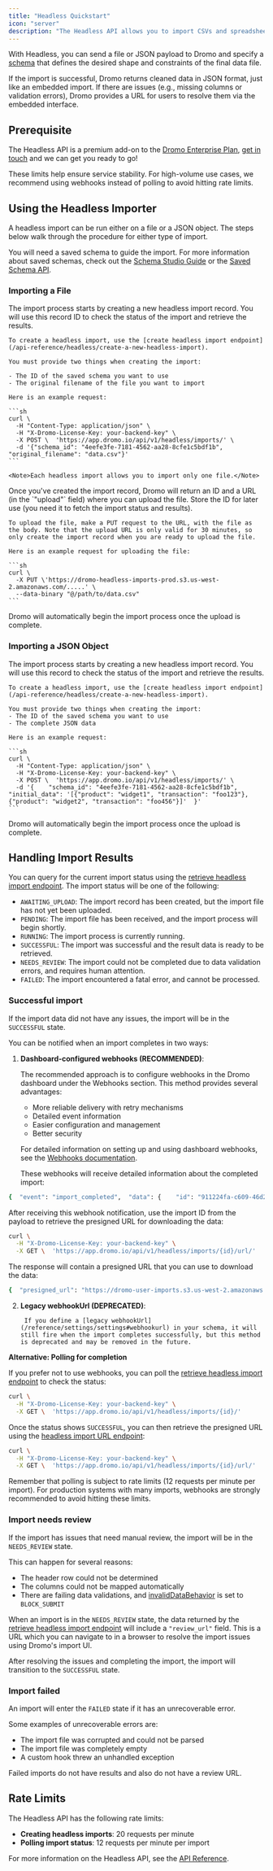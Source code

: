 ```yaml
---
title: "Headless Quickstart"
icon: "server"
description: "The Headless API allows you to import CSVs and spreadsheet files via an API"
---
```


With Headless, you can send a file or JSON payload to Dromo and specify a [schema](/#defining-a-schema) that defines the desired shape and constraints of the final data file.

If the import is successful, Dromo returns cleaned data in JSON format, just like an embedded import. If there are issues (e.g., missing columns or validation errors), Dromo provides a URL for users to resolve them via the embedded interface.

## Prerequisite[​](#prerequisite "Direct link to Activation")

The Headless API is a premium add-on to the [Dromo Enterprise Plan](https://dromo.io/pricing), [get in touch](mailto:support@dromo.io) and we can get you ready to go!

These limits help ensure service stability. For high-volume use cases, we recommend using webhooks instead of polling to avoid hitting rate limits.

## Using the Headless Importer[​](#using-the-headless-importer "Direct link to Using the Headless Importer")

A headless import can be run either on a file or a JSON object. The steps below walk through the procedure for either type of import.

You will need a saved schema to guide the import. For more information about saved schemas, check out the [Schema Studio Guide](/guides/schema-builder) or the [Saved Schema API](/guides/saved-schema-api).

### Importing a File

<Steps>
  <Step title="Create a New Headless Import">
    The import process starts by creating a new headless import record. You will use this record ID to check the status of the import and retrieve the results.

    To create a headless import, use the [create headless import endpoint](/api-reference/headless/create-a-new-headless-import).

    You must provide two things when creating the import:

    - The ID of the saved schema you want to use
    - The original filename of the file you want to import

    Here is an example request:

    ```sh
    curl \
      -H "Content-Type: application/json" \
      -H "X-Dromo-License-Key: your-backend-key" \
      -X POST \  'https://app.dromo.io/api/v1/headless/imports/' \
      -d '{"schema_id": "4eefe3fe-7181-4562-aa28-8cfe1c5bdf1b", "original_filename": "data.csv"}'
    ```

    <Note>Each headless import allows you to import only one file.</Note>
  </Step>
  <Step title="Upload the File">
    Once you've created the import record, Dromo will return an ID and a URL (in the `"upload"` field) where you can upload the file. Store the ID for later use (you need it to fetch the import status and results).

    To upload the file, make a PUT request to the URL, with the file as the body. Note that the upload URL is only valid for 30 minutes, so only create the import record when you are ready to upload the file.

    Here is an example request for uploading the file:

    ```sh
    curl \
      -X PUT \'https://dromo-headless-imports-prod.s3.us-west-2.amazonaws.com/.....' \
      --data-binary "@/path/to/data.csv"
    ```
  </Step>
  <Step title="Wait for the Import to Run">
    Dromo will automatically begin the import process once the upload is complete.
  </Step>
</Steps>

### Importing a JSON Object

<Steps>
  <Step title="Create a New Headless Import">
    The import process starts by creating a new headless import record. You will use this record to check the status of the import and retrieve the results.

    To create a headless import, use the [create headless import endpoint](/api-reference/headless/create-a-new-headless-import).

    You must provide two things when creating the import:
    - The ID of the saved schema you want to use
    - The complete JSON data

    Here is an example request:

    ```sh
    curl \
      -H "Content-Type: application/json" \
      -H "X-Dromo-License-Key: your-backend-key" \
      -X POST \  'https://app.dromo.io/api/v1/headless/imports/' \
      -d '{    "schema_id": "4eefe3fe-7181-4562-aa28-8cfe1c5bdf1b",    "initial_data": '[{"product": "widget1", "transaction": "foo123"}, {"product": "widget2", "transaction": "foo456"}]'  }'
    ```
  </Step>
  <Step title="Wait for the Import to Run">
    Dromo will automatically begin the import process once the upload is complete.
  </Step>
</Steps>

## Handling Import Results[​](#handling-import-results "Direct link to Handling Import Results")

You can query for the current import status using the [retrieve headless import endpoint](/api-reference/headless/retrieve-headless-import). The import status will be one of the following:

- `AWAITING_UPLOAD`: The import record has been created, but the import file has not yet been uploaded.
- `PENDING`: The import file has been received, and the import process will begin shortly.
- `RUNNING`: The import process is currently running.
- `SUCCESSFUL`: The import was successful and the result data is ready to be retrieved.
- `NEEDS_REVIEW`: The import could not be completed due to data validation errors, and requires human attention.
- `FAILED`: The import encountered a fatal error, and cannot be processed.

### Successful import[​](#successful-import "Direct link to Successful import")

If the import data did not have any issues, the import will be in the `SUCCESSFUL` state.

You can be notified when an import completes in two ways:

1. **Dashboard-configured webhooks (RECOMMENDED)**:

   The recommended approach is to configure webhooks in the Dromo dashboard under the Webhooks section. This method provides several advantages:

   - More reliable delivery with retry mechanisms
   - Detailed event information
   - Easier configuration and management
   - Better security

   For detailed information on setting up and using dashboard webhooks, see the [Webhooks documentation](/reference/webhooks).

   These webhooks will receive detailed information about the completed import:

```sh
{  "event": "import_completed",  "data": {    "id": "911224fa-c609-46d2-a278-bc2250d2be91",    "filename": "contacts (8).csv",    "user": null,    "created_date": "2025-02-25T17:07:03.769925Z",    "import_type": "HEADLESS",    "status": "SUCCESSFUL",    "num_data_rows": 92,    "development_mode": false,    "has_data": true  }}
```

After receiving this webhook notification, use the import ID from the payload to retrieve the presigned URL for downloading the data:

```sh
curl \
  -H "X-Dromo-License-Key: your-backend-key" \
  -X GET \  'https://app.dromo.io/api/v1/headless/imports/{id}/url/'
```

The response will contain a presigned URL that you can use to download the data:

```sh
{  "presigned_url": "https://dromo-user-imports.s3.us-west-2.amazonaws.com/..."}
```

2.  **Legacy webhookUrl (DEPRECATED)**:

         If you define a [legacy webhookUrl](/reference/settings/settings#webhookurl) in your schema, it will still fire when the import completes successfully, but this method is deprecated and may be removed in the future.

**Alternative: Polling for completion**

If you prefer not to use webhooks, you can poll the [retrieve headless import endpoint](/api-reference/headless/retrieve-headless-import) to check the status:

```sh
curl \
  -H "X-Dromo-License-Key: your-backend-key" \
  -X GET \  'https://app.dromo.io/api/v1/headless/imports/{id}/'
```

Once the status shows `SUCCESSFUL`, you can then retrieve the presigned URL using the [headless import URL endpoint](/api-reference/headless/get-headless-import-url):

```sh
curl \
  -H "X-Dromo-License-Key: your-backend-key" \
  -X GET \  'https://app.dromo.io/api/v1/headless/imports/{id}/url/'
```

<Warning>
  Remember that polling is subject to rate limits (12 requests per minute per
  import). For production systems with many imports, webhooks are strongly
  recommended to avoid hitting these limits.
</Warning>

### Import needs review[​](#import-needs-review "Direct link to Import needs review")

If the import has issues that need manual review, the import will be in the `NEEDS_REVIEW` state.

This can happen for several reasons:

- The header row could not be determined
- The columns could not be mapped automatically
- There are failing data validations, and [invalidDataBehavior](/reference/settings/settings#invaliddatabehavior) is set to `BLOCK_SUBMIT`

When an import is in the `NEEDS_REVIEW` state, the data returned by the [retrieve headless import endpoint](/api-reference/headless/retrieve-headless-import) will include a `"review_url"` field. This is a URL which you can navigate to in a browser to resolve the import issues using Dromo's import UI.

After resolving the issues and completing the import, the import will transition to the `SUCCESSFUL` state.

### Import failed[​](#import-failed "Direct link to Import failed")

An import will enter the `FAILED` state if it has an unrecoverable error.

Some examples of unrecoverable errors are:

- The import file was corrupted and could not be parsed
- The import file was completely empty
- A custom hook threw an unhandled exception

Failed imports do not have results and also do not have a review URL.

## Rate Limits[​](#rate-limits "Direct link to Rate Limits")

The Headless API has the following rate limits:

- **Creating headless imports**: 20 requests per minute
- **Polling import status**: 12 requests per minute per import

For more information on the Headless API, see the [API Reference](/api-reference/headless/).
